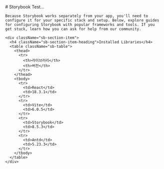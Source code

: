 
<Meta title="Storybook" />

<div className="sb-container">
  <div className='sb-section-title'>
    # Storybook Test...

    Because Storybook works separately from your app, you'll need to configure it for your specific stack and setup. Below, explore guides for configuring Storybook with popular frameworks and tools. If you get stuck, learn how you can ask for help from our community.

  </div>

  <div className="sb-section">

    <div className="sb-section-item">
      <h4 className="sb-section-item-heading">Installed Libraries</h4>
      <table className="sb-table">
        <thead>
          <tr>
            <th>라이브러리</th>
            <th>버전</th>
          </tr>
        </thead>
        <tbody>
          <tr>
            <td>React</td>
            <td>18.3.1</td>
          </tr>
          <tr>
            <td>Vite</td>
            <td>6.0.5</td>
          </tr>
          <tr>
            <td>Storybook</td>
            <td>8.5.3</td>
          </tr>
          <tr>
            <td>Antd</td>
            <td>5.23.3</td>
          </tr>
        </tbody>
      </table>
    </div>

  </div>
</div>

<style>
  {`
  .sb-container {
    margin-bottom: 48px;
  }

  .sb-section {
    width: 100%;
    display: flex;
    flex-direction: row;
    gap: 20px;
  }

  .sb-section-title {
    margin-bottom: 32px;
  }

  .sb-section-item, .sb-grid-item {
    flex: 1;
    display: flex;
    flex-direction: column;
  }

  .sb-section-item-heading {
    padding-top: 20px !important;
    padding-bottom: 5px !important;
    margin: 0 !important;
  }

  .sb-section-item-paragraph {
    margin: 0;
    padding-bottom: 10px;
  }

  .sb-table {
    width: 100%;
    border-collapse: collapse;
    margin-top: 10px;
  }

  .sb-table th, .sb-table td {
    border: 1px solid #ddd;
    padding: 8px;
    text-align: left;
  }

  .sb-table th {
    background-color: #f4f4f4;
    font-weight: bold;
  }
  `}
</style>
